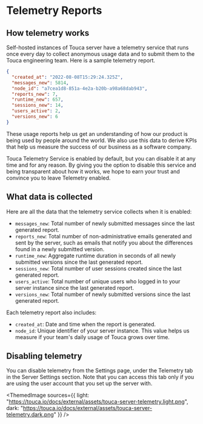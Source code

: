 
# Telemetry Reports

## How telemetry works

Self-hosted instances of Touca server have a telemetry service that runs once
every day to collect anonymous usage data and to submit them to the Touca
engineering team. Here is a sample telemetry report.

```json
{
  "created_at": "2022-08-08T15:29:24.325Z",
  "messages_new": 5814,
  "node_id": "a7cea1d8-851a-4e2a-b20b-a98a68dab943",
  "reports_new": 7,
  "runtime_new": 657,
  "sessions_new": 14,
  "users_active": 2,
  "versions_new": 6
}
```

These usage reports help us get an understanding of how our product is being
used by people around the world. We also use this data to derive KPIs that help
us measure the success of our business as a software company.

Touca Telemetry Service is enabled by default, but you can disable it at any
time and for any reason. By giving you the option to disable this service and
being transparent about how it works, we hope to earn your trust and convince
you to leave Telemetry enabled.

## What data is collected

Here are all the data that the telemetry service collects when it is enabled:

- `messages_new`: Total number of newly submitted messages since the last
  generated report.
- `reports_new`: Total number of non-administrative emails generated and sent by
  the server, such as emails that notify you about the differences found in a
  newly submitted version.
- `runtime_new`: Aggregate runtime duration in seconds of all newly submitted
  versions since the last generated report.
- `sessions_new`: Total number of user sessions created since the last generated
  report.
- `users_active`: Total number of unique users who logged in to your server
  instance since the last generated report.
- `versions_new`: Total number of newly submitted versions since the last
  generated report.

Each telemetry report also includes:

- `created_at`: Date and time when the report is generated.
- `node_id`: Unique identifier of your server instance. This value helps us
  measure if your team's daily usage of Touca grows over time.

## Disabling telemetry

You can disable telemetry from the Settings page, under the Telemetry tab in the
Server Settings section. Note that you can access this tab only if you are using
the user account that you set up the server with.

<ThemedImage
  sources={{
    light:
      "https://touca.io/docs/external/assets/touca-server-telemetry.light.png",
    dark: "https://touca.io/docs/external/assets/touca-server-telemetry.dark.png"
  }}
/>
